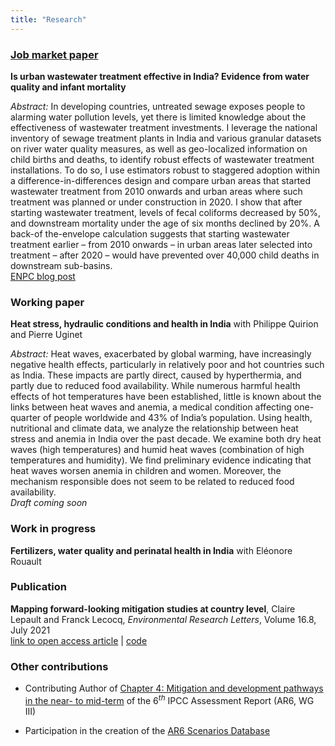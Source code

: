 ```yaml
---
title: "Research"
---
```


### [Job market paper](./docs/JMP_CLepault.pdf)


**Is urban wastewater treatment effective in India? Evidence from water quality and infant mortality** 

*Abstract:* In developing countries, untreated sewage exposes people to alarming water pollution levels, yet there is limited knowledge about the effectiveness of wastewater treatment investments. I leverage the national inventory of sewage treatment plants in India and various granular datasets on river water quality measures, as well as geo-localized information on child births and deaths, to identify robust effects of wastewater treatment installations. To do so, I use estimators robust to staggered adoption within a difference-in-differences design and compare urban areas that started wastewater treatment from 2010 onwards and urban areas where such treatment was planned or under construction in 2020. I show that after starting wastewater treatment, levels of fecal coliforms decreased by 50%, and downstream mortality under the age of six months declined by 20%. A back-of the-envelope calculation suggests that starting wastewater treatment earlier – from 2010 onwards – in urban areas later selected into treatment – after 2020 – would have prevented over 40,000 child deaths in downstream sub-basins. <br>
[ENPC blog post](https://ingenius.ecoledesponts.fr/en/articles/is-wastewater-treatment-effective-in-india/)

### Working paper

**Heat stress, hydraulic conditions and health in India** with Philippe Quirion and Pierre Uginet

*Abstract:* Heat waves, exacerbated by global warming, have increasingly negative health effects, particularly in relatively poor and hot countries such as India. These impacts are partly direct, caused by hyperthermia, and partly due to reduced food availability. While numerous harmful health effects of hot temperatures have been established, little is known about the links between heat waves and anemia, a medical condition affecting one-quarter of people worldwide and 43% of India’s population. Using health, nutritional and climate data, we analyze the relationship between heat stress and anemia in India over the past decade. We examine both dry heat waves (high temperatures) and humid heat waves (combination of high temperatures and humidity). We find preliminary evidence indicating that heat waves worsen anemia in children and women. Moreover, the mechanism responsible does not seem to be related to reduced food availability. <br>
*Draft coming soon*

### Work in progress

**Fertilizers, water quality and perinatal health in India** with Eléonore Rouault 
<br>

### Publication

**Mapping forward-looking mitigation studies at country level**, Claire Lepault and Franck Lecocq, *Environmental Research Letters*, Volume 16.8, July 2021 <br> [link to open access article](https://doi.org/10.1088/1748-9326/ac0ac8) | [code](https://github.com/ClaireLepault/Mapping-country-mitig-pathways)
<br>

### Other contributions

* Contributing Author of [Chapter 4: Mitigation and development pathways in the near- to mid-term](https://www.ipcc.ch/report/ar6/wg3/downloads/report/IPCC_AR6_WGIII_Chapter04.pdf) of the $6^{th}$ IPCC Assessment Report (AR6, WG III)
      

* Participation in the creation of the [AR6 Scenarios Database](https://zenodo.org/record/5886912#.YnF0v4Nfg8o)